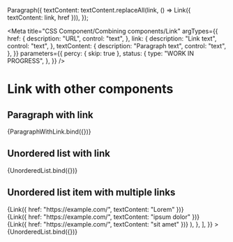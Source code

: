 <!-- @license CC0-1.0 -->


  Paragraph({
    textContent: textContent.replaceAll(link, () => Link({ textContent: link, href })),
  });

<Meta
  title="CSS Component/Combining components/Link"
  argTypes={{
    href: {
      description: "URL",
      control: "text",
    },
    link: {
      description: "Link text",
      control: "text",
    },
    textContent: {
      description: "Paragraph text",
      control: "text",
    },
  }}
  parameters={{
    percy: { skip: true },
    status: {
      type: "WORK IN PROGRESS",
    },
  }}
/>

# Link with other components

## Paragraph with link

<Canvas>
  <Story
    name="Paragraph with link"
    args={{
      href: "https://example.com/",
      textContent:
        "Lorem ipsum dolor sit amet, consectetur adipiscing elit, sed do eiusmod tempor incididunt ut labore et dolore magna aliqua. Ut enim ad minim veniam, quis nostrud exercitation ullamco laboris nisi ut aliquip ex ea commodo consequat. Duis aute irure dolor in reprehenderit in voluptate velit esse cillum dolore eu fugiat nulla pariatur. Excepteur sint occaecat cupidatat non proident, sunt in culpa qui officia deserunt mollit anim id est laborum.",
      link: "quis nostrud exercitation",
    }}
  >
    {ParagraphWithLink.bind({})}
  </Story>
</Canvas>

<ArgsTable story="Paragraph with link" />

## Unordered list with link

<Canvas>
  <Story
    name="Unordered list with multiple links"
    args={{
      items: [
        { innerHTML: Link({ href: "https://example.com/", textContent: "Lorem" }) },
        { innerHTML: Link({ href: "https://example.com/", textContent: "ipsum dolor" }) },
        { innerHTML: Link({ href: "https://example.com/", textContent: "sit amet" }) },
      ],
    }}
  >
    {UnorderedList.bind({})}
  </Story>
</Canvas>

## Unordered list item with multiple links

<Canvas>
  <Story
    name="Unordered list item with multiple links"
    args={{
      items: [
        {
          innerHTML: (
            <>
              {Link({ href: "https://example.com/", textContent: "Lorem" })}
              <br />
              {Link({ href: "https://example.com/", textContent: "ipsum dolor" })}
              <br />
              {Link({ href: "https://example.com/", textContent: "sit amet" })}
            </>
          ),
        },
      ],
    }}
  >
    {UnorderedList.bind({})}
  </Story>
</Canvas>

<ArgsTable story="Paragraph with link" />
